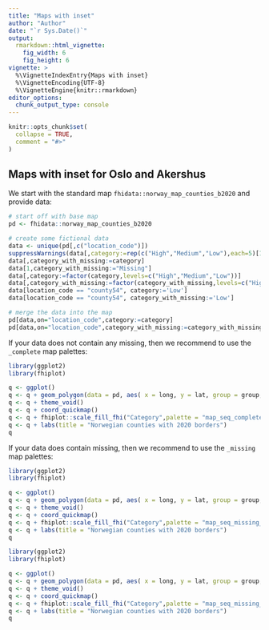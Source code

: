 ```yaml
---
title: "Maps with inset"
author: "Author"
date: "`r Sys.Date()`"
output:
  rmarkdown::html_vignette:
    fig_width: 6
    fig_height: 6
vignette: >
  %\VignetteIndexEntry{Maps with inset}
  %\VignetteEncoding{UTF-8}
  %\VignetteEngine{knitr::rmarkdown}
editor_options: 
  chunk_output_type: console
---
```


```r
knitr::opts_chunk$set(
  collapse = TRUE,
  comment = "#>"
)
```

## Maps with inset for Oslo and Akershus

We start with the standard map `fhidata::norway_map_counties_b2020` and provide data:

```r
# start off with base map
pd <- fhidata::norway_map_counties_b2020

# create some fictional data
data <- unique(pd[,c("location_code")])
suppressWarnings(data[,category:=rep(c("High","Medium","Low"),each=5)[1:.N]])
data[,category_with_missing:=category]
data[1,category_with_missing:="Missing"]
data[,category:=factor(category,levels=c("High","Medium","Low"))]
data[,category_with_missing:=factor(category_with_missing,levels=c("High","Medium","Low","Missing"))]
data[location_code == "county54", category:='Low']
data[location_code == "county54", category_with_missing:='Low']

# merge the data into the map
pd[data,on="location_code",category:=category]
pd[data,on="location_code",category_with_missing:=category_with_missing]
```

If your data does not contain any missing, then we recommend to use the `_complete` map palettes:

```r
library(ggplot2)
library(fhiplot)

q <- ggplot()
q <- q + geom_polygon(data = pd, aes( x = long, y = lat, group = group, fill=category), color="black")
q <- q + theme_void()
q <- q + coord_quickmap()
q <- q + fhiplot::scale_fill_fhi("Category",palette = "map_seq_complete", direction = 1, drop=F)
q <- q + labs(title = "Norwegian counties with 2020 borders")
q
```

If your data does contain missing, then we recommend to use the `_missing` map palettes:

```r
library(ggplot2)
library(fhiplot)

q <- ggplot()
q <- q + geom_polygon(data = pd, aes( x = long, y = lat, group = group, fill=category_with_missing), color="black", size=0.2)
q <- q + theme_void()
q <- q + coord_quickmap()
q <- q + fhiplot::scale_fill_fhi("Category",palette = "map_seq_missing_yellow", direction = 1, drop=F)
q <- q + labs(title = "Norwegian counties with 2020 borders")
q
```

```r
library(ggplot2)
library(fhiplot)

q <- ggplot()
q <- q + geom_polygon(data = pd, aes( x = long, y = lat, group = group, fill=category_with_missing), color="black", size=0.2)
q <- q + theme_void()
q <- q + coord_quickmap()
q <- q + fhiplot::scale_fill_fhi("Category",palette = "map_seq_missing_gray", direction = 1, drop=F)
q <- q + labs(title = "Norwegian counties with 2020 borders")
q
```
